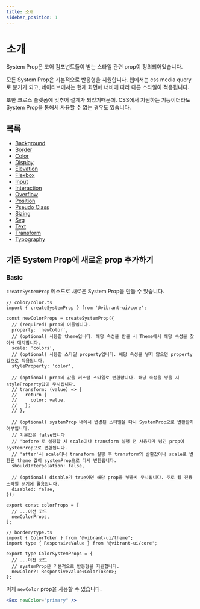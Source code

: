 ```yaml
---
title: 소개
sidebar_position: 1
---
```


# 소개

System Prop은 코어 컴포넌트들이 받는 스타일 관련 prop이 정의되어있습니다.

모든 System Prop은 기본적으로 반응형을 지원합니다. 웹에서는 css media query로 분기가 되고, 네이티브에서는 현재 화면에 너비에 따라 다른 스타일이 적용됩니다.

또한 크로스 플랫폼에 맞추어 설계가 되었기때문에. CSS에서 지원하는 기능이더라도 System Prop을 통해서 사용할 수 없는 경우도 있습니다.

## 목록

- [Background](background)
- [Border](border)
- [Color](color)
- [Display](display)
- [Elevation](elevation)
- [Flexbox](flexbox)
- [Input](input)
- [Interaction](interaction)
- [Overflow](overflow)
- [Position](position)
- [Pseudo Class](pseudo-class)
- [Sizing](sizing)
- [Svg](svg)
- [Text](text)
- [Transform](transform)
- [Typography](typography)

## 기존 System Prop에 새로운 prop 추가하기

### Basic

`createSystemProp` 메소드로 새로운 System Prop을 만들 수 있습니다.

```tsx
// color/color.ts
import { createSystemProp } from '@vibrant-ui/core';

const newColorProps = createSystemProp({
  // (required) prop의 이름입니다.
  property: 'newColor',
  // (optional) 사용할 theme입니다. 해당 속성을 받을 시 Theme에서 해당 속성을 찾아서 대치합니다.
  scale: 'colors',
  // (optional) 사용할 스타일 property입니다. 해당 속성을 넣지 않으면 property 값으로 적용됩니다.
  styleProperty: 'color',

  // (optional) prop의 값을 커스텀 스타일로 변환합니다. 해당 속성을 넣을 시 styleProperty값이 무시됩니다.
  // transform: (value) => {
  //   return {
  //     color: value,
  //   };
  // },

  // (optional) systemProp 내에서 변경된 스타일을 다시 SystemProp으로 변환할지 여부입니다.
  // 기본값은 false입니다
  // 'before'로 설정할 시 scale이나 transform 실행 전 사용자가 넘긴 prop이 systemProp으로 변환됩니다.
  // 'after'시 scale이나 transform 실행 후 transform의 반환값이나 scale로 변환된 theme 값이 systemProp으로 다시 변환됩니다.
  shouldInterpolation: false,

  // (optional) disable가 true이면 해당 prop을 넣을시 무시됩니다. 주로 웹 전용 스타일 분기에 활용됩니다.
  disabled: false,
});

export const colorProps = [
  // ...이전 코드
  newColorProps,
];

// border/type.ts
import { ColorToken } from '@vibrant-ui/theme';
import type { ResponsiveValue } from '@vibrant-ui/core';

export type ColorSystemProps = {
  // ...이전 코드
  // systemProp은 기본적으로 반응형을 지원합니다.
  newColor?: ResponsiveValue<ColorToken>;
};
```

이제 `newColor` prop을 사용할 수 있습니다.

```jsx
<Box newColor="primary" />
```
